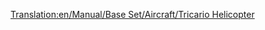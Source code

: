 [[Translation:en/Manual/Base Set/Aircraft/Tricario Helicopter]]

{{fr/Hélicoptère|Nom=Hélicoptère Tricario
|Image=[[File:en/SikorskyHelicopter.png|Hélicoptère Tricario]]
|Coût=30 761 (61 522)
|Vitesse=322 km/h (200 MPH)
|Entretien=2 278 (4 556)
|Conception=1957
|Vie=20
|Capacité=40 passagers & 15 sacs de courrier
|Description=L'hélicoptère Tricario est le premier hélicoptère.
|Réalité=Hélicoptère Sikorsky S-62
}}